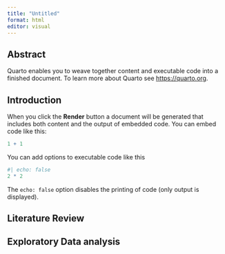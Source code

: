 ```yaml
---
title: "Untitled"
format: html
editor: visual
---
```


## Abstract

Quarto enables you to weave together content and executable code into a finished document. To learn more about Quarto see <https://quarto.org>.

## Introduction

When you click the **Render** button a document will be generated that includes both content and the output of embedded code. You can embed code like this:

```r
1 + 1
```

You can add options to executable code like this

```r
#| echo: false
2 * 2
```

The `echo: false` option disables the printing of code (only output is displayed).

## Literature Review

## Exploratory Data analysis

## 
